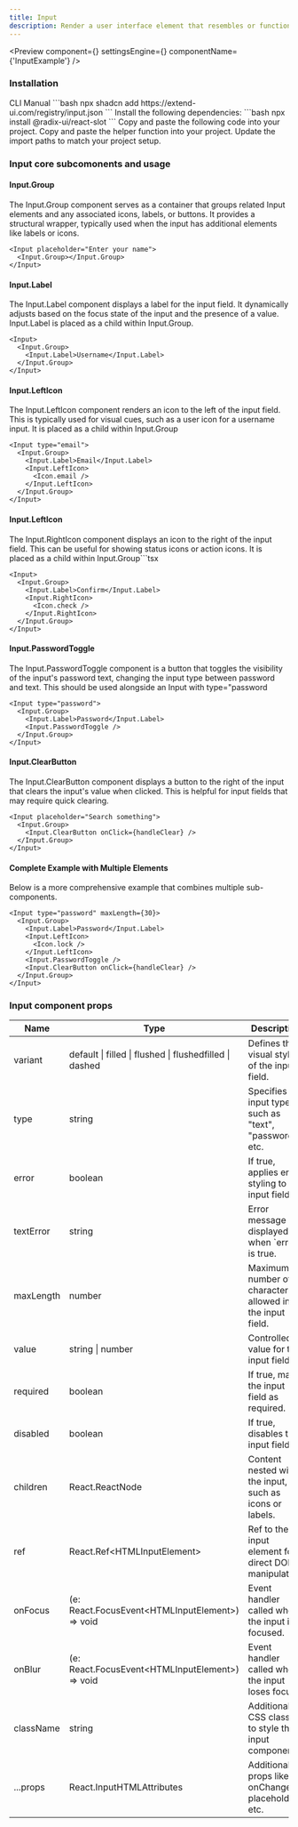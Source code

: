 ```yaml
---
title: Input
description: Render a user interface element that resembles or functions as an input field, allowing the user to provide text or other data.
---
```


<Preview
  component={<InputExample />}
  settingsEngine={<InputSettingsEngine />}
  componentName={'InputExample'}
/>

### Installation

<Tabs defaultValue="cli">
  <TabsList>
    <TabsTrigger value="cli">CLI</TabsTrigger>
    <TabsTrigger value="manual">Manual</TabsTrigger>
  </TabsList>
  <TabsContent value="cli">
    ```bash npx shadcn add https://extend-ui.com/registry/input.json ```
  </TabsContent>
  <TabsContent value="manual">
    <Steps>
      <Step>
        Install the following dependencies: ```bash npx install
        @radix-ui/react-slot ```
      </Step>
      <Step>
        Copy and paste the following code into your project.
        <ComponentSourceLive componentName={'Input'} />
      </Step>
      <Step>
        Copy and paste the helper function into your project.
        <ComponentSourceLive componentName={'hasNestedElementOfType'} />
      </Step>
      <Step>Update the import paths to match your project setup.</Step>
    </Steps>
  </TabsContent>
</Tabs>

### Input core subcomonents and usage

#### Input.Group

The Input.Group component serves as a container that groups related Input elements and any associated icons, labels, or buttons. It provides a structural wrapper, typically used when the input has additional elements like labels or icons.

```tsx
<Input placeholder="Enter your name">
  <Input.Group></Input.Group>
</Input>
```

#### Input.Label

The Input.Label component displays a label for the input field. It dynamically adjusts based on the focus state of the input and the presence of a value. Input.Label is placed as a child within Input.Group.

```tsx
<Input>
  <Input.Group>
    <Input.Label>Username</Input.Label>
  </Input.Group>
</Input>
```

#### Input.LeftIcon

The Input.LeftIcon component renders an icon to the left of the input field. This is typically used for visual cues, such as a user icon for a username input. It is placed as a child within Input.Group

```tsx
<Input type="email">
  <Input.Group>
    <Input.Label>Email</Input.Label>
    <Input.LeftIcon>
      <Icon.email />
    </Input.LeftIcon>
  </Input.Group>
</Input>
```

#### Input.LeftIcon

The Input.RightIcon component displays an icon to the right of the input field. This can be useful for showing status icons or action icons. It is placed as a child within Input.Group```tsx

```tsx
<Input>
  <Input.Group>
    <Input.Label>Confirm</Input.Label>
    <Input.RightIcon>
      <Icon.check />
    </Input.RightIcon>
  </Input.Group>
</Input>
```

#### Input.PasswordToggle

The Input.PasswordToggle component is a button that toggles the visibility of the input's password text, changing the input type between password and text. This should be used alongside an Input with type="password

```tsx
<Input type="password">
  <Input.Group>
    <Input.Label>Password</Input.Label>
    <Input.PasswordToggle />
  </Input.Group>
</Input>
```

#### Input.ClearButton

The Input.ClearButton component displays a button to the right of the input that clears the input's value when clicked. This is helpful for input fields that may require quick clearing.

```tsx
<Input placeholder="Search something">
  <Input.Group>
    <Input.ClearButton onClick={handleClear} />
  </Input.Group>
</Input>
```

#### Complete Example with Multiple Elements

Below is a more comprehensive example that combines multiple sub-components.

```tsx
<Input type="password" maxLength={30}>
  <Input.Group>
    <Input.Label>Password</Input.Label>
    <Input.LeftIcon>
      <Icon.lock />
    </Input.LeftIcon>
    <Input.PasswordToggle />
    <Input.ClearButton onClick={handleClear} />
  </Input.Group>
</Input>
```

### Input component props

<div className="my-6 w-full overflow-x-auto">
  <table className="w-full border-collapse border border-gray-300 bg-white">
    <thead>
      <tr>
        <th>Name</th>
        <th>Type</th>
        <th>Description</th>
      </tr>
    </thead>
    <tbody>
      <tr>
        <td>variant</td>
        <td>default | filled | flushed | flushedfilled | dashed</td>
        <td>Defines the visual style of the input field.</td>
      </tr>
      <tr>
        <td>type</td>
        <td>string</td>
        <td>Specifies the input type, such as "text", "password", etc.</td>
      </tr>
      <tr>
        <td>error</td>
        <td>boolean</td>
        <td>If true, applies error styling to the input field.</td>
      </tr>
      <tr>
        <td>textError</td>
        <td>string</td>
        <td>Error message displayed when `error` is true.</td>
      </tr>
      <tr>
        <td>maxLength</td>
        <td>number</td>
        <td>Maximum number of characters allowed in the input field.</td>
      </tr>
      <tr>
        <td>value</td>
        <td>string | number</td>
        <td>Controlled value for the input field.</td>
      </tr>
      <tr>
        <td>required</td>
        <td>boolean</td>
        <td>If true, marks the input field as required.</td>
      </tr>
      <tr>
        <td>disabled</td>
        <td>boolean</td>
        <td>If true, disables the input field.</td>
      </tr>
      <tr>
        <td>children</td>
        <td>React.ReactNode</td>
        <td>Content nested within the input, such as icons or labels.</td>
      </tr>
      <tr>
        <td>ref</td>
        <td>React.Ref&lt;HTMLInputElement&gt;</td>
        <td>Ref to the input element for direct DOM manipulation.</td>
      </tr>
      <tr>
        <td>onFocus</td>
        <td>(e: React.FocusEvent&lt;HTMLInputElement&gt;) => void</td>
        <td>Event handler called when the input is focused.</td>
      </tr>
      <tr>
        <td>onBlur</td>
        <td>(e: React.FocusEvent&lt;HTMLInputElement&gt;) => void</td>
        <td>Event handler called when the input loses focus.</td>
      </tr>
      <tr>
        <td>className</td>
        <td>string</td>
        <td>Additional CSS classes to style the input component.</td>
      </tr>
      <tr>
        <td>...props</td>
        <td>React.InputHTMLAttributes</td>
        <td>Additional props like onChange, placeholder, etc.</td>
      </tr>
    </tbody>
  </table>
</div>
